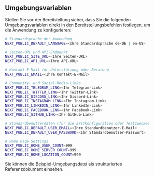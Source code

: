## Umgebungsvariablen

Stellen Sie vor der Bereitstellung sicher, dass Sie die folgenden Umgebungsvariablen direkt in den Bereitstellungsbefehlen festlegen, um die Anwendung zu konfigurieren:

```bash
# Standardsprache der Anwendung
NEXT_PUBLIC_DEFAULT_LANGUAGE=<Ihre Standardsprache de-DE | en-US>

# Seiten-URL und API-Endpunkt
NEXT_PUBLIC_SITE_URL=<Ihre Seiten-URL>
NEXT_PUBLIC_API_URL=<Ihre API-URL>

# Kontakt-E-Mail für Unterstützung oder Beratung
NEXT_PUBLIC_EMAIL=<Ihre Kontakt-E-Mail>

# Community- und Social-Media-Links
NEXT_PUBLIC_TELEGRAM_LINK=<Ihr Telegram-Link>
NEXT_PUBLIC_TWITTER_LINK=<Ihr Twitter-Link>
NEXT_PUBLIC_DISCORD_LINK=<Ihr Discord-Link>
NEXT_PUBLIC_INSTAGRAM_LINK=<Ihr Instagram-Link>
NEXT_PUBLIC_LINKEDIN_LINK=<Ihr LinkedIn-Link>
NEXT_PUBLIC_FACEBOOK_LINK=<Ihr Facebook-Link>
NEXT_PUBLIC_GITHUB_LINK=<Ihr GitHub-Link>

# Standardbenutzerdaten (für die Erstkonfiguration oder Testzwecke)
NEXT_PUBLIC_DEFAULT_USER_EMAIL=<Ihre Standardbenutzer-E-Mail>
NEXT_PUBLIC_DEFAULT_USER_PASSWORD=<Ihr Standardbenutzer-Passwort>

# Home Page Settings
NEXT_PUBLIC_HOME_USER_COUNT=999
NEXT_PUBLIC_HOME_SERVER_COUNT=999
NEXT_PUBLIC_HOME_LOCATION_COUNT=999
```

Sie können die [Beispiel-Umgebungsdatei](https://github.com/perfect-panel/ppanel-web/blob/main/apps/user/.env.template) als strukturiertes Referenzdokument einsehen.



<Giscus />
